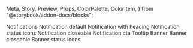  Meta,
  Story,
  Preview,
  Props,
  ColorPalette,
  ColorItem,
} from "@storybook/addon-docs/blocks";


<Meta title="Notifications" />

<Preview>
  <Story 
    name="Notification"
    parameters={{
      design: {
        type: "figma",
        url:
          "https://www.figma.com/file/KVbqwH1I4lStgUwTK4Wr8z/App-Design-System?node-id=1632%3A0",
      },
    }}
    >
    <View>
      <Text type="h3">Notifications</Text>
      <Text type="h4">Notification default</Text>
      <View
      style={{ alignItems: "flex-start", display: "grid", gridTemplateColumns: "repeat(4, 1fr)", gridColumnGap: 10, gridRowGap: 10, maxWidth: 1400}}>
        <Notification notificationType="positive" content="This is a success IN with only one line of text"></Notification>
        <Notification notificationType="negative" content="This is a error IN with only one line of text"></Notification>
        <Notification notificationType="informative" content="This is a warning IN with only one line of text"></Notification>
        <Notification notificationType="default" content="This is a info IN with only one line of text"></Notification>
      </View>
      <Text type="h4">Notification with heading</Text>
      <View
      style={{ alignItems: "flex-start", display: "grid", gridTemplateColumns: "repeat(4, 1fr)", gridColumnGap: 10, gridRowGap: 10, maxWidth: 1400}}>
        <Notification notificationType="positive" heading="The core of the success IN in one line." content="This is a success IN with only one line of text"></Notification>
        <Notification notificationType="negative" heading="The core of the error IN in one line." content="This is a error IN with only one line of text"></Notification>
        <Notification notificationType="informative" heading="The core of the informative IN in one line." content="This is a warning IN with only one line of text"></Notification>
        <Notification notificationType="default" heading="The core of the info IN in one line." content="This is a info IN with only one line of text"></Notification>
      </View>
      <Text type="h4">Notification status icons</Text>
      <View
      style={{ alignItems: "flex-start", display: "grid", gridTemplateColumns: "repeat(4, 1fr)", gridColumnGap: 10, gridRowGap: 10, maxWidth: 1400}}>
        <Notification notificationType="positive" heading="The core of the success IN in one line." content="This is a success IN with only one line of text" hasIcon={true} iconType="success"></Notification>
        <Notification notificationType="negative" heading="The core of the error IN in one line." content="This is a error IN with only one line of text" hasIcon={true} iconType="error"></Notification>
        <Notification notificationType="informative" heading="The core of the informative IN in one line." content="This is a warning IN with only one line of text" hasIcon={true} iconType="warning"></Notification>
        <Notification notificationType="default" heading="The core of the info IN in one line." content="This is a info IN with only one line of text" hasIcon={true} iconType="info"></Notification>
      </View>
      <Text type="h4">Notification closeable</Text>
      <View
      style={{ alignItems: "flex-start", display: "grid", gridTemplateColumns: "repeat(4, 1fr)", gridColumnGap: 10, gridRowGap: 10, maxWidth: 1400}}>
        <Notification notificationType="positive" heading="The core of the success IN in one line." content="This is a success IN with only one line of text" isCloseable={true}></Notification>
        <Notification notificationType="negative" heading="The core of the error IN in one line." content="This is a error IN with only one line of text" isCloseable={true}></Notification>
        <Notification notificationType="informative" heading="The core of the informative IN in one line." content="This is a warning IN with only one line of text" isCloseable={true}></Notification>
        <Notification notificationType="default" heading="The core of the info IN in one line." content="This is a info IN with only one line of text" isCloseable={true}></Notification>
      </View>
      <Text type="h4">Notification cta</Text>
      <View
      style={{ alignItems: "flex-start", display: "grid", gridTemplateColumns: "repeat(4, 1fr)", gridColumnGap: 10, gridRowGap: 10, maxWidth: 1400}}>
        <Notification notificationType="positive" heading="The core of the success IN in one line." content="This is a success IN with only one line of text" hasCta={true}></Notification>
        <Notification notificationType="negative" heading="The core of the error IN in one line." content="This is a error IN with only one line of text" hasCta={true}></Notification>
        <Notification notificationType="informative" heading="The core of the informative IN in one line." content="This is a warning IN with only one line of text" hasCta={true}></Notification>
        <Notification notificationType="default" heading="The core of the info IN in one line." content="This is a info IN with only one line of text" hasCta={true}></Notification>
      </View>
      <Text type="h4">Tooltip</Text>
      <View
      style={{ alignItems: "flex-start", display: "grid", gridTemplateColumns: "repeat(4, 1fr)", gridColumnGap: 10, gridRowGap: 10, maxWidth: 1400}}>
        <Notification notificationType="positive" isTooltip={true} tooltipPosition="below" heading="The core of the success IN in one line." content="This is a success IN with only one line of text"></Notification>
        <Notification notificationType="negative" isTooltip={true} tooltipPosition="below" heading="The core of the error IN in one line." content="This is a error IN with only one line of text"></Notification>
        <Notification notificationType="informative" isTooltip={true} tooltipPosition="below" heading="The core of the warning IN in one line." content="This is a warning IN with only one line of text"></Notification>
        <Notification notificationType="default" isTooltip={true} tooltipPosition="below" heading="The core of the info IN in one line." content="This is a info IN with only one line of text"></Notification>
        <Notification notificationType="positive" isTooltip={true} tooltipPosition="above" heading="The core of the success IN in one line." content="This is a success IN with only one line of text"></Notification>
        <Notification notificationType="negative" isTooltip={true} tooltipPosition="above" heading="The core of the error IN in one line." content="This is a error IN with only one line of text"></Notification>
        <Notification notificationType="informative" isTooltip={true} tooltipPosition="above" heading="The core of the warning IN in one line." content="This is a warning IN with only one line of text"></Notification>
        <Notification notificationType="default" isTooltip={true} tooltipPosition="above" heading="The core of the info IN in one line." content="This is a info IN with only one line of text"></Notification>
      </View>
      <Text type="h4">Banner</Text>
      <View
      style={{ alignItems: "flex-start", display: "grid", gridTemplateColumns: "repeat(4, 1fr)", gridColumnGap: 10, gridRowGap: 10, maxWidth: 1400}}>
        <Notification notificationType="positive" heading="The core of the success IN in one line." content="This is a success IN with only one line of text" isBanner={true}></Notification>
        <Notification notificationType="negative" heading="The core of the error IN in one line." content="This is a error IN with only one line of text" isBanner={true}></Notification>
        <Notification notificationType="informative" heading="The core of the informative IN in one line." content="This is a warning IN with only one line of text" isBanner={true}></Notification>
        <Notification notificationType="default" heading="The core of the info IN in one line." content="This is a info IN with only one line of text" isBanner={true}></Notification>
      </View>
      <Text type="h4">Banner closeable</Text>
      <View
      style={{ alignItems: "flex-start", display: "grid", gridTemplateColumns: "repeat(4, 1fr)", gridColumnGap: 10, gridRowGap: 10, maxWidth: 1400}}>
        <Notification notificationType="positive" heading="The core of the success IN in one line." content="This is a success IN with only one line of text" isBanner={true} isCloseable={true}></Notification>
        <Notification notificationType="negative" heading="The core of the error IN in one line." content="This is a error IN with only one line of text" isBanner={true} isCloseable={true}></Notification>
        <Notification notificationType="informative" heading="The core of the informative IN in one line." content="This is a warning IN with only one line of text" isBanner={true} isCloseable={true}></Notification>
        <Notification notificationType="default" heading="The core of the info IN in one line." content="This is a info IN with only one line of text" isBanner={true} isCloseable={true}></Notification>
      </View>
      <Text type="h4">Banner status icons</Text>
      <View
      style={{ alignItems: "flex-start", display: "grid", gridTemplateColumns: "repeat(4, 1fr)", gridColumnGap: 10, gridRowGap: 10, maxWidth: 1400}}>
        <Notification notificationType="positive" heading="The core of the success IN in one line." content="This is a success IN with only one line of text" isBanner={true} hasIcon={true} iconType="success"></Notification>
        <Notification notificationType="negative" heading="The core of the error IN in one line." content="This is a error IN with only one line of text" isBanner={true} hasIcon={true} iconType="error"></Notification>
        <Notification notificationType="informative" heading="The core of the informative IN in one line." content="This is a warning IN with only one line of text" isBanner={true} hasIcon={true} iconType="warning"></Notification>
        <Notification notificationType="default" heading="The core of the info IN in one line." content="This is a info IN with only one line of text" isBanner={true} hasIcon={true} iconType="info"></Notification>
        </View>
    </View>
  </Story>
</Preview>

<Props of={Notification} />